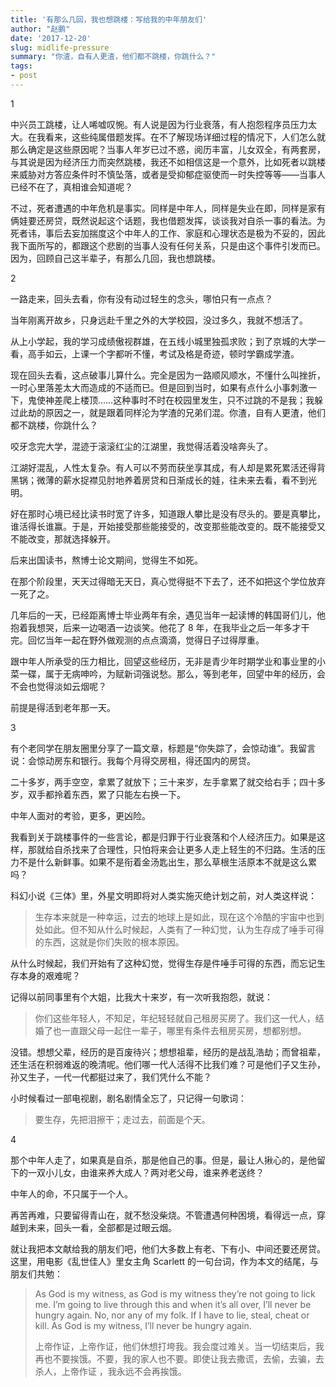 ```yaml
---
title: '有那么几回，我也想跳楼：写给我的中年朋友们'
author: "赵鹏"
date: '2017-12-20'
slug: midlife-pressure
summary: "你渣，自有人更渣，他们都不跳楼，你跳什么？"
tags:
- post
---
```


1

中兴员工跳楼，让人唏嘘叹惋。有人说是因为行业衰落，有人抱怨程序员压力太大。在我看来，这些纯属借题发挥。在不了解现场详细过程的情况下，人们怎么就那么确定是这些原因呢？当事人年岁已过不惑，阅历丰富，儿女双全，有两套房，与其说是因为经济压力而突然跳楼，我还不如相信这是一个意外，比如死者以跳楼来威胁对方答应条件时不慎坠落，或者是受抑郁症驱使而一时失控等等——当事人已经不在了，真相谁会知道呢？

不过，死者遭遇的中年危机是事实。同样是中年人，同样是失业在即，同样是家有俩娃要还房贷，既然说起这个话题，我也借题发挥，谈谈我对自杀一事的看法。为死者讳，事后去妄加揣度这个中年人的工作、家庭和心理状态是极为不妥的，因此我下面所写的，都跟这个悲剧的当事人没有任何关系，只是由这个事件引发而已。因为，回顾自己这半辈子，有那么几回，我也想跳楼。

2

一路走来，回头去看，你有没有动过轻生的念头，哪怕只有一点点？

当年刚离开故乡，只身远赴千里之外的大学校园，没过多久，我就不想活了。

从上小学起，我的学习成绩傲视群雄，在五线小城里独孤求败；到了京城的大学一看，高手如云，上课一个字都听不懂，考试及格是奇迹，顿时学霸成学渣。

现在回头去看，这点破事儿算什么。完全是因为一路顺风顺水，不懂什么叫挫折，一时心里落差太大而造成的不适而已。但是回到当时，如果有点什么小事刺激一下，鬼使神差爬上楼顶……这种事时不时在校园里发生，只不过跳的不是我；我躲过此劫的原因之一，就是跟着同样沦为学渣的兄弟们混。你渣，自有人更渣，他们都不跳楼，你跳什么？

咬牙念完大学，混迹于滚滚红尘的江湖里，我觉得活着没啥奔头了。

江湖好混乱，人性太复杂。有人可以不劳而获坐享其成，有人却是累死累活还得背黑锅；微薄的薪水捉襟见肘地养着房贷和日渐成长的娃，往未来去看，看不到光明。

好在那时心境已经比读书时宽了许多，知道跟人攀比是没有尽头的。要是真攀比，谁活得长谁赢。于是，开始接受那些能接受的，改变那些能改变的。既不能接受又不能改变，那就选择躲开。

后来出国读书，熬博士论文期间，觉得生不如死。

在那个阶段里，天天过得暗无天日，真心觉得挺不下去了，还不如把这个学位放弃一死了之。

几年后的一天，已经距离博士毕业两年有余，遇见当年一起读博的韩国哥们儿，他抱着我想哭，后来一边喝酒一边谈笑。他花了 8 年，在我毕业之后一年多才干完。回忆当年一起在野外做观测的点点滴滴，觉得日子过得厚重。

跟中年人所承受的压力相比，回望这些经历，无非是青少年时期学业和事业里的小菜一碟，属于无病呻吟，为赋新词强说愁。那么，等到老年，回望中年的经历，会不会也觉得淡如云烟呢？

前提是得活到老年那一天。

3

有个老同学在朋友圈里分享了一篇文章，标题是“你失踪了，会惊动谁”。我留言说：会惊动房东和银行。我每个月得交房租，得还国内的房贷。

二十多岁，两手空空，拿累了就放下；三十来岁，左手拿累了就交给右手；四十多岁，双手都拎着东西，累了只能左右换一下。

中年人面对的考验，更多，更凶险。

我看到关于跳楼事件的一些言论，都是归罪于行业衰落和个人经济压力。如果是这样，那就给自杀找来了合理性，只怕将来会让更多人走上轻生的不归路。生活的压力不是什么新鲜事。如果不是衔着金汤匙出生，那么草根生活原本不就是这么累吗？

科幻小说《三体》里，外星文明即将对人类实施灭绝计划之前，对人类这样说：

> 生存本来就是一种幸运，过去的地球上是如此，现在这个冷酷的宇宙中也到处如此。但不知从什么时候起，人类有了一种幻觉，认为生存成了唾手可得的东西，这就是你们失败的根本原因。

从什么时候起，我们开始有了这种幻觉，觉得生存是件唾手可得的东西，而忘记生存本身的艰难呢？

记得以前同事里有个大姐，比我大十来岁，有一次听我抱怨，就说：

> 你们这些年轻人，不知足，年纪轻轻就自己租房买房了。我们这一代人，结婚了也一直跟父母一起住一辈子，哪里有条件去租房买房，想都别想。

没错。想想父辈，经历的是百废待兴；想想祖辈，经历的是战乱浩劫；而曾祖辈，还生活在积弱难返的晚清呢。他们哪一代人活得不比我们难？可是他们子又生孙，孙又生子，一代一代都挺过来了，我们凭什么不能？

小时候看过一部电视剧，剧名剧情全忘了，只记得一句歌词：

> 要生存，先把泪擦干；走过去，前面是个天。

4

那个中年人走了，如果真是自杀，那是他自己的事。但是，最让人揪心的，是他留下的一双小儿女，由谁来养大成人？两对老父母，谁来养老送终？

中年人的命，不只属于一个人。

再苦再难，只要留得青山在，就不愁没柴烧。不管遭遇何种困境，看得远一点，穿越到未来，回头一看，全部都是过眼云烟。

就让我把本文献给我的朋友们吧，他们大多数上有老、下有小、中间还要还房贷。这里，用电影《乱世佳人》里女主角 Scarlett 的一句台词，作为本文的结尾，与朋友们共勉：

> As God is my witness, as God is my witness they’re not going to lick me. I’m going to live through this and when it’s all over, I’ll never be hungry again. No, nor any of my folk. If I have to lie, steal, cheat or kill. As God is my witness, I’ll never be hungry again. 
>
> 上帝作证，上帝作证，他们休想打垮我。我会度过难关。当一切结束后，我再也不要挨饿。不要，我的家人也不要。即使让我去撒谎，去偷，去骗，去杀人，上帝作证 ，我永远不会再挨饿。
